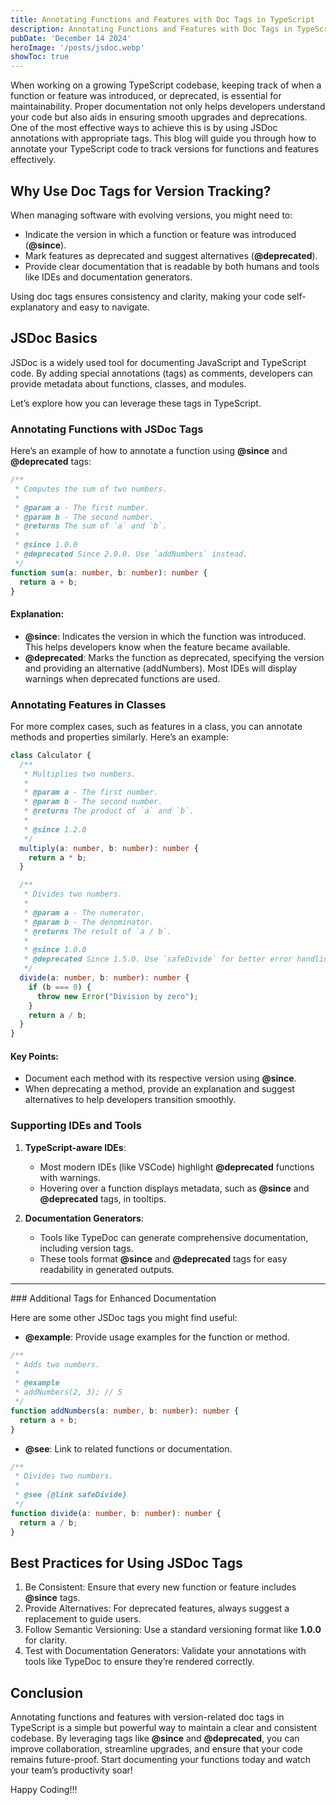 ```yaml
---
title: Annotating Functions and Features with Doc Tags in TypeScript
description: Annotating Functions and Features with Doc Tags in TypeScript
pubDate: 'December 14 2024'
heroImage: '/posts/jsdoc.webp'
showToc: true
---
```


When working on a growing TypeScript codebase, keeping track of when a function or feature 
was introduced, or deprecated, is essential for maintainability. Proper documentation not 
only helps developers understand your code but also aids in ensuring smooth upgrades and deprecations. 
One of the most effective ways to achieve this is by using JSDoc annotations with appropriate tags. 
This blog will guide you through how to annotate your TypeScript code to track versions for functions and features effectively.

## Why Use Doc Tags for Version Tracking?


When managing software with evolving versions, you might need to:

- Indicate the version in which a function or feature was introduced (**@since**).
- Mark features as deprecated and suggest alternatives (**@deprecated**).
- Provide clear documentation that is readable by both humans and tools like IDEs and documentation generators.

Using doc tags ensures consistency and clarity, making your code self-explanatory and easy to navigate.

## JSDoc Basics

JSDoc is a widely used tool for documenting JavaScript and TypeScript code. 
By adding special annotations (tags) as comments, developers can provide metadata about functions, classes, and modules.

Let’s explore how you can leverage these tags in TypeScript.

### Annotating Functions with JSDoc Tags

Here’s an example of how to annotate a function using **@since** and **@deprecated** tags:


```typescript
/**
 * Computes the sum of two numbers.
 *
 * @param a - The first number.
 * @param b - The second number.
 * @returns The sum of `a` and `b`.
 *
 * @since 1.0.0
 * @deprecated Since 2.0.0. Use `addNumbers` instead.
 */
function sum(a: number, b: number): number {
  return a + b;
}
```

#### Explanation:

- **@since**: Indicates the version in which the function was introduced. This helps developers know when the feature became available.
- **@deprecated**: Marks the function as deprecated, specifying the version and providing an alternative (addNumbers). 
Most IDEs will display warnings when deprecated functions are used.

### Annotating Features in Classes

For more complex cases, such as features in a class, you can annotate methods and properties similarly. Here’s an example:

```typescript
class Calculator {
  /**
   * Multiplies two numbers.
   *
   * @param a - The first number.
   * @param b - The second number.
   * @returns The product of `a` and `b`.
   *
   * @since 1.2.0
   */
  multiply(a: number, b: number): number {
    return a * b;
  }

  /**
   * Divides two numbers.
   *
   * @param a - The numerator.
   * @param b - The denominator.
   * @returns The result of `a / b`.
   *
   * @since 1.0.0
   * @deprecated Since 1.5.0. Use `safeDivide` for better error handling.
   */
  divide(a: number, b: number): number {
    if (b === 0) {
      throw new Error("Division by zero");
    }
    return a / b;
  }
}
```

#### Key Points:
- Document each method with its respective version using **@since**.
- When deprecating a method, provide an explanation and suggest alternatives to help developers transition smoothly.

### Supporting IDEs and Tools

1. **TypeScript-aware IDEs**:
    - Most modern IDEs (like VSCode) highlight **@deprecated** functions with warnings.
    - Hovering over a function displays metadata, such as **@since** and **@deprecated** tags, in tooltips.

2. **Documentation Generators**:
    - Tools like TypeDoc can generate comprehensive documentation, including version tags.
    - These tools format **@since** and **@deprecated** tags for easy readability in generated outputs.

<hr />
### Additional Tags for Enhanced Documentation

Here are some other JSDoc tags you might find useful:

- **@example**: Provide usage examples for the function or method.
```typescript
/**
 * Adds two numbers.
 *
 * @example
 * addNumbers(2, 3); // 5
 */
function addNumbers(a: number, b: number): number {
  return a + b;
}
```

- **@see**: Link to related functions or documentation.
```typescript
/**
 * Divides two numbers.
 *
 * @see {@link safeDivide}
 */
function divide(a: number, b: number): number {
  return a / b;
}
```
## Best Practices for Using JSDoc Tags

1. Be Consistent: Ensure that every new function or feature includes **@since** tags.
2. Provide Alternatives: For deprecated features, always suggest a replacement to guide users.
3. Follow Semantic Versioning: Use a standard versioning format like **1.0.0** for clarity.
4. Test with Documentation Generators: Validate your annotations with tools like TypeDoc to ensure they’re rendered correctly.

## Conclusion

Annotating functions and features with version-related doc tags in TypeScript is a simple but 
powerful way to maintain a clear and consistent codebase. By leveraging tags 
like **@since** and **@deprecated**, you can improve collaboration, streamline upgrades, and 
ensure that your code remains future-proof. Start documenting your functions today and watch your team’s productivity soar!


Happy Coding!!!